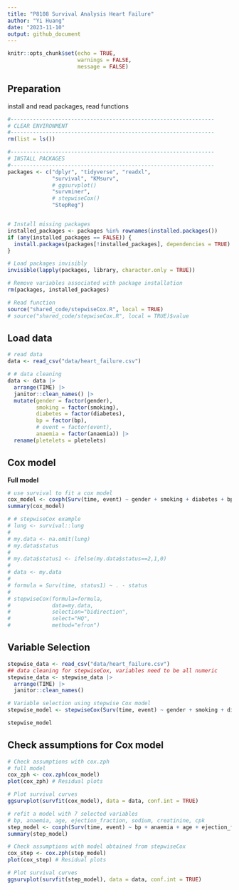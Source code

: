 ```yaml
---
title: "P8108 Survival Analysis Heart Failure"
author: "Yi Huang"
date: "2023-11-10"
output: github_document
---
```


```r
knitr::opts_chunk$set(echo = TRUE,
                      warnings = FALSE,
                      message = FALSE)
```

## Preparation
install and read packages, read functions
```r
#----------------------------------------------------------------
# CLEAR ENVIRONMENT
#----------------------------------------------------------------
rm(list = ls())

#----------------------------------------------------------------
# INSTALL PACKAGES
#----------------------------------------------------------------
packages <- c("dplyr", "tidyverse", "readxl", 
              "survival", "KMsurv", 
              # ggsurvplot()
              "survminer",
              # stepwiseCox()
              "StepReg")


# Install missing packages
installed_packages <- packages %in% rownames(installed.packages())
if (any(installed_packages == FALSE)) {
  install.packages(packages[!installed_packages], dependencies = TRUE)
}

# Load packages invisibly
invisible(lapply(packages, library, character.only = TRUE))

# Remove variables associated with package installation
rm(packages, installed_packages)

# Read function
source("shared_code/stepwiseCox.R", local = TRUE)
# source("shared_code/stepwiseCox.R", local = TRUE)$value
```


## Load data

```r
# read data
data <- read_csv("data/heart_failure.csv")

# # data cleaning
data <- data |>
  arrange(TIME) |>
  janitor::clean_names() |>
  mutate(gender = factor(gender),
         smoking = factor(smoking),
         diabetes = factor(diabetes),
         bp = factor(bp),
         # event = factor(event),
         anaemia = factor(anaemia)) |>
  rename(pletelets = pletelets)
```

## Cox model

**Full model**
```r
# use survival to fit a cox model
cox_model <- coxph(Surv(time, event) ~ gender + smoking + diabetes + bp + anaemia + age + ejection_fraction + sodium + creatinine + pletelets + cpk, data = data)
summary(cox_model)
```


```r
# # stepwiseCox example
# lung <- survival::lung
# 
# my.data <- na.omit(lung)
# my.data$status
# 
# my.data$status1 <- ifelse(my.data$status==2,1,0)
# 
# data <- my.data
# 
# formula = Surv(time, status1) ~ . - status 
# 
# stepwiseCox(formula=formula,
#             data=my.data,
#             selection="bidirection",
#             select="HQ",
#             method="efron")
```

## Variable Selection

```r
stepwise_data <- read_csv("data/heart_failure.csv")
## data cleaning for stepwiseCox, variables need to be all numeric
stepwise_data <- stepwise_data |>
  arrange(TIME) |>
  janitor::clean_names()

# Variable selection using stepwise Cox model
stepwise_model <- stepwiseCox(Surv(time, event) ~ gender + smoking + diabetes + bp + anaemia + age + ejection_fraction + sodium + creatinine + pletelets + cpk, data = stepwise_data)

stepwise_model
```

## Check assumptions for Cox model

```r
# Check assumptions with cox.zph
# full model
cox_zph <- cox.zph(cox_model)
plot(cox_zph) # Residual plots

# Plot survival curves
ggsurvplot(survfit(cox_model), data = data, conf.int = TRUE)
```

```r
# refit a model with 7 selected variables 
# bp, anaemia, age, ejection_fraction, sodium, creatinine, cpk
step_model <- coxph(Surv(time, event) ~ bp + anaemia + age + ejection_fraction + sodium + creatinine + cpk, data = stepwise_data)
summary(step_model)

# Check assumptions with model obtained from stepwiseCox
cox_step <- cox.zph(step_model)
plot(cox_step) # Residual plots

# Plot survival curves
ggsurvplot(survfit(step_model), data = data, conf.int = TRUE)
```

